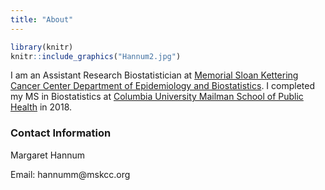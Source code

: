 ```yaml
---
title: "About"
---
```





```r
library(knitr)
knitr::include_graphics("Hannum2.jpg")
```

I am an Assistant Research Biostatistician at [Memorial Sloan Kettering Cancer Center Department of Epidemiology and Biostatistics](https://www.mskcc.org/departments/epidemiology-biostatistics). I completed my MS in Biostatistics at [Columbia University Mailman School of Public Health](https://www.mailman.columbia.edu/) in 2018. 


### Contact Information
Margaret Hannum

Email: hannumm@mskcc.org